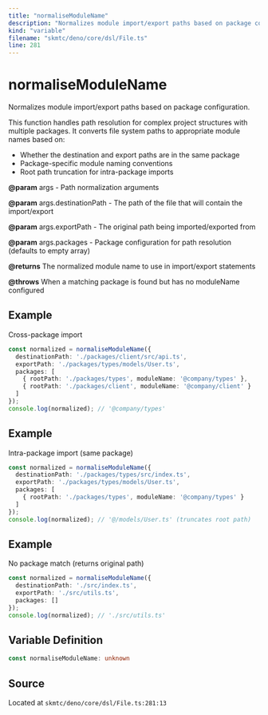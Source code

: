 ```yaml
---
title: "normaliseModuleName"
description: "Normalizes module import/export paths based on package configuration."
kind: "variable"
filename: "skmtc/deno/core/dsl/File.ts"
line: 281
---
```


# normaliseModuleName

Normalizes module import/export paths based on package configuration.

This function handles path resolution for complex project structures with multiple
packages. It converts file system paths to appropriate module names based on:
- Whether the destination and export paths are in the same package
- Package-specific module naming conventions
- Root path truncation for intra-package imports


**@param** args - Path normalization arguments

**@param** args.destinationPath - The path of the file that will contain the import/export

**@param** args.exportPath - The original path being imported/exported from

**@param** args.packages - Package configuration for path resolution (defaults to empty array)

**@returns** The normalized module name to use in import/export statements


**@throws** When a matching package is found but has no moduleName configured


## Example

Cross-package import
```typescript
const normalized = normaliseModuleName({
  destinationPath: './packages/client/src/api.ts',
  exportPath: './packages/types/models/User.ts',
  packages: [
    { rootPath: './packages/types', moduleName: '@company/types' },
    { rootPath: './packages/client', moduleName: '@company/client' }
  ]
});
console.log(normalized); // '@company/types'
```


## Example

Intra-package import (same package)
```typescript
const normalized = normaliseModuleName({
  destinationPath: './packages/types/src/index.ts',
  exportPath: './packages/types/models/User.ts',
  packages: [
    { rootPath: './packages/types', moduleName: '@company/types' }
  ]
});
console.log(normalized); // '@/models/User.ts' (truncates root path)
```


## Example

No package match (returns original path)
```typescript
const normalized = normaliseModuleName({
  destinationPath: './src/index.ts',
  exportPath: './src/utils.ts',
  packages: []
});
console.log(normalized); // './src/utils.ts'
```

## Variable Definition

```typescript
const normaliseModuleName: unknown
```

## Source

Located at `skmtc/deno/core/dsl/File.ts:281:13`
